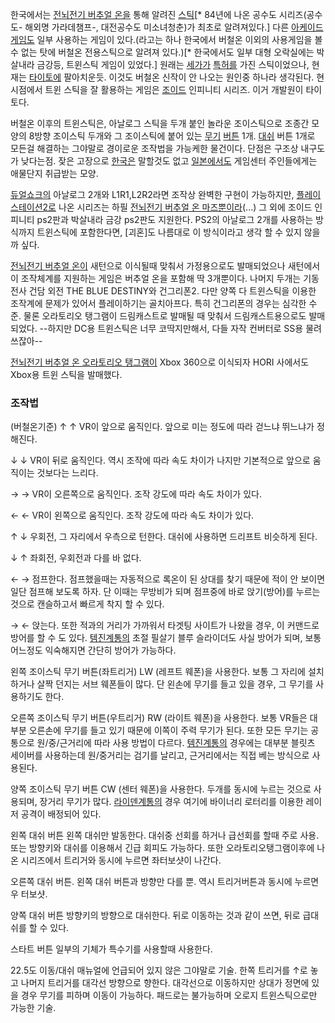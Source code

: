 한국에서는 [[전뇌전기 버추얼 온]]을 통해 알려진 [[스틱]][* 84년에 나온 공수도 시리즈(공수도- 해외명 가라데챔프-, 대전공수도 미소녀청춘)가 최초로 알려져있다.] 
다른 [[아케이드]][[게임]]도 일부 사용하는 게임이 있다.(라고는 하나 한국에서 버철온 이외의 사용게임을 볼 수 없는 탓에 버철온 전용스틱으로 알려져 있다.)[* 한국에서도 일부 대형 오락실에는 박살내라 금강등, 트윈스틱 게임이 있었다.] 원래는 [[세가]]가 [[특허]]를 가진 스틱이었으나, 현재는 [[타이토]]에 팔아치운듯. 이것도 버철온 신작이 안 나오는 원인중 하나라 생각된다. 현시점에서 트윈 스틱을 잘 활용하는 게임은 [[조이드]] 인피니티 시리즈. 이거 개발원이 타이토다. 

버철온 이후의 트윈스틱은, 아날로그 스틱을 두개 붙인 놀라운 조이스틱으로 조종간 모양의 8방향 조이스틱 두개와 그 조이스틱에 붙어 있는 [[무기]] [[버튼]] 1개. [[대쉬]] 버튼 1개로 모든걸 해결하는 그야말로 경이로운 조작법을 가능케한 물건이다.
단점은 구조상 내구도가 낮다는점. 잦은 고장으로 [[한국]]은 말할것도 없고 [[일본]]에서도 게임센터 주인들에게는 애물단지 취급받는 모양. 

[[듀얼쇼크]]의 아날로그 2개와 L1R1,L2R2라면 조작상 완벽한 구현이 가능하지만, [[플레이스테이션2]]로 나온 시리즈는 하필 [[전뇌전기 버추얼 온 마즈]]뿐이라(...) 그 외에 조이드 인피니티 ps2판과 박살내라 금강 ps2판도 지원한다.
PS2의 아날로그 2개를 사용하는 방식까지 트윈스틱에 포함한다면, [괴혼]도 나름대로 이 방식이라고 생각 할 수 있지 않을까 싶다.

[[전뇌전기 버추얼 온]]이 새턴으로 이식될때 맞춰서 가정용으로도 발매되었으나 새턴에서 이 조작체계를 지원하는 게임은 버추얼 온을 포함해 딱 3개뿐이다. 나머지 두개는 기동전사 건담 외전 THE BLUE DESTINY와 건그리폰2. 다만 양쪽 다 트윈스틱을 이용한 조작계에 문제가 있어서 플레이하기는 골치아프다. 특히 건그리폰의 경우는 심각한 수준. 물론 오라토리오 탱그램이 드림캐스트로 발매될 때 맞춰서 드림캐스트용으로도 발매되었다. --하지만 DC용 트윈스틱은 너무 코딱지만해서, 다들 자작 컨버터로 SS용 물려쓰잖아--

[[전뇌전기 버추얼 온 오라토리오 탱그램]]이 Xbox 360으로 이식되자 HORI 사에서도 Xbox용 트윈 스틱을 발매했다.
=== 조작법 === 
(버철온기준)
↑ ↑
VR이 앞으로 움직인다. 앞으로 미는 정도에 따라 걷느냐 뛰느냐가 정해진다.

↓ ↓
VR이 뒤로 움직인다. 역시 조작에 따라 속도 차이가 나지만 기본적으로 앞으로 움직이는 것보다는 느리다.

→ →
VR이 오른쪽으로 움직인다. 조작 강도에 따라 속도 차이가 있다.

← ←
VR이 왼쪽으로 움직인다. 조작 강도에 따라 속도 차이가 있다.

↑ ↓
우회전, 그 자리에서 우측으로 턴한다. 대쉬에 사용하면 드리프트 비슷하게 된다.

↓ ↑
좌회전, 우회전과 다를 바 없다.

← →
점프한다. 점프했을때는 자동적으로 록온이 된 상대를 찾기 때문에 적이 안 보이면 일단 점프해 보도록 하자. 단 이때는 무방비가 되며 점프중에 바로 앉기(방어)를 누르는 것으로 캔슬하고서 빠르게 착지 할 수 있다. 

→ ←
앉는다. 또한 적과의 거리가 가까워서 타겟팅 사이트가 나왔을 경우, 이 커맨드로 방어를 할 수 도 있다. [[템진]]계통의 초절 필살기 블루 슬라이더도 사실 방어가 되며, 보통 어느정도 익숙해지면 간단히 방어가 가능하다.

왼쪽 조이스틱 무기 버튼(좌트리거)
LW (레프트 웨폰)을 사용한다. 보통 그 자리에 설치하거나 살짝 던지는 서브 웨폰들이 많다. 단 왼손에 무기를 들고 있을 경우, 그 무기를 사용하기도 한다.

오른쪽 조이스틱 무기 버튼(우트리거)
RW (라이트 웨폰)을 사용한다. 보통 VR들은 대부분 오른손에 무기를 들고 있기 때문에 이쪽이 주력 무기가 된다. 또한 모든 무기는 공통으로 원/중/근거리에 따라 사용 방법이 다르다. [[템진]]계통의 경우에는 대부분 블릿츠 세이버를 사용하는데 원/중거리는 검기를 날리고, 근거리에서는 직접 베는 방식으로 사용된다.

양쪽 조이스틱 무기 버튼
CW (센터 웨폰)을 사용한다. 두개를 동시에 누르는 것으로 사용되며, 장거리 무기가 많다. [[라이덴]]계통의 경우 여기에 바이너리 로터리를 이용한 레이저 공격이 배정되어 있다.

왼쪽 대쉬 버튼
왼쪽 대쉬만 발동한다. 대쉬중 선회를 하거나 급선회를 할때 주로 사용. 또는 방향키와 대쉬를 이용해서 긴급 회피도 가능하다. 또한 오라토리오탱그램이후에 나온 시리즈에서 트리거와 동시에 누르면 좌터보샷이 나간다.

오른쪽 대쉬 버튼. 
왼쪽 대쉬 버튼과 방향만 다를 뿐. 역시 트리거버튼과 동시에 누르면 우 터보샷.

양쪽 대쉬 버튼
방향키의 방향으로 대쉬한다. 뒤로 이동하는 것과 같이 쓰면, 뒤로 급대쉬를 할 수 있다.

스타트 버튼
일부의 기체가 특수기를 사용할때 사용한다.

22.5도 이동/대쉬
매뉴얼에 언급되어 있지 않은 그야말로 기술.
한쪽 트리거를 ↑로 놓고 나머지 트리거를 대각선 방향으로 향한다.
대각선으로 이동하지만 상대가 정면에 있을 경우 무기를 피하며 이동이 가능하다.
패드로는 불가능하며 오로지 트윈스틱으로만 가능한 기술.
